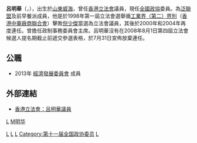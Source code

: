 {{Infobox Biography
| subject_name   = 呂明華 
|date_of_birth = {{birth_date_and_age|1938|4|4}}
|place_of_birth = {{ROC-1912}}[[威海卫行政区|威海卫行政区]]
|occupation = 全國政協委員}}

'''呂明華'''{{SBSHK}}{{JP}}（{{lang-en|Lui Ming-wah}}，{{bd|1938年|4月4日|catIdx=L}}），出生於[[山東|山東]][[威海|威海]]，曾任[[香港立法會|香港立法會]]議員，現任[[全國政協|全國政協]]委員。為[[專業會議|泛聯盟]]及前早餐派成員，他是於1998年第一屆立法會選舉循[[工業界（第二）功能界別|工業界（第二）界別]]（[[香港中華廠商聯合會|香港中華廠商聯合會]]）擊敗[[倪少傑|倪少傑]]當選為立法會議員，其後於2000年和2004年再度連任。曾擔任政制事務委員會主席。呂明華沒有在2008年8月1日第四屆立法會候選人提名期截止前遞交參選表格，於7月31日宣佈放棄連任。

== 公職 ==
*2013年 [[經濟發展委員會|經濟發展委員會]] 成員

==外部連結==
*[https://web.archive.org/web/20070930030651/http://www.legco.gov.hk/general/chinese/members/yr04-08/lmw.htm 香港立法會：呂明華議員]

{{香港政治人物小作品}}
{{香港特別行政區第一屆立法會議員}}
{{香港特別行政區第二屆立法會議員}}
{{香港特別行政區第三屆立法會議員}}

[[Category:前香港立法會議員|L]]
[[category:前香港泛聯盟成員|L]]
[[Category:香港商人|L]]
[[Category:全国政协香港委员|L]]
[[Category:第十一届全国政协委员|Category:第十一届全国政协委员]]
[[Category:威海人|L]]
[[category:呂姓|M明华]]